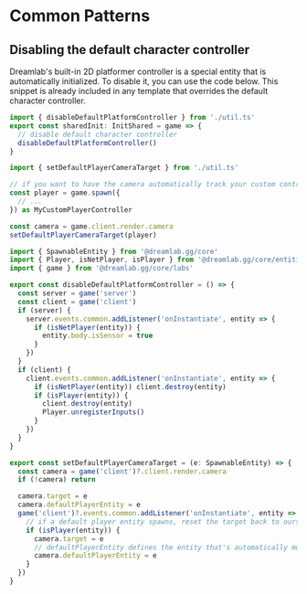 
# Common Patterns

## Disabling the default character controller

Dreamlab's built-in 2D platformer controller is a special entity that is automatically initialized.
To disable it, you can use the code below. This snippet is already included in any template that overrides the default character controller.

```ts filename="shared.ts"
import { disableDefaultPlatformController } from './util.ts'
export const sharedInit: InitShared = game => {
  // disable default character controller
  disableDefaultPlatformController()
}
```

```ts filename="client.ts"
import { setDefaultPlayerCameraTarget } from './util.ts'

// if you want to have the camera automatically track your custom controller, you can do use the following pattern
const player = game.spawn({
  // ...
}) as MyCustomPlayerController

const camera = game.client.render.camera
setDefaultPlayerCameraTarget(player)
```

```ts filename="util.ts"
import { SpawnableEntity } from '@dreamlab.gg/core'
import { Player, isNetPlayer, isPlayer } from '@dreamlab.gg/core/entities'
import { game } from '@dreamlab.gg/core/labs'

export const disableDefaultPlatformController = () => {
  const server = game('server')
  const client = game('client')
  if (server) {
    server.events.common.addListener('onInstantiate', entity => {
      if (isNetPlayer(entity)) {
        entity.body.isSensor = true
      }
    })
  }
  if (client) {
    client.events.common.addListener('onInstantiate', entity => {
      if (isNetPlayer(entity)) client.destroy(entity)
      if (isPlayer(entity)) {
        client.destroy(entity)
        Player.unregisterInputs()
      }
    })
  }
}

export const setDefaultPlayerCameraTarget = (e: SpawnableEntity) => {
  const camera = game('client')?.client.render.camera
  if (!camera) return

  camera.target = e
  camera.defaultPlayerEntity = e
  game('client')?.events.common.addListener('onInstantiate', entity => {
    // if a default player entity spawns, reset the target back to ours
    if (isPlayer(entity)) {
      camera.target = e
      // defaultPlayerEntity defines the entity that's automatically moved when you pan in the level editor
      camera.defaultPlayerEntity = e
    }
  })
}
```

<UnderConstruction />
